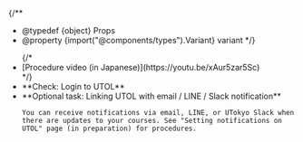 
{/**
  * @typedef {object} Props
  * @property {import("@components/types").Variant} variant
  */}

<ul class="procedure">
  {/*
    <If cond={props.variant === "oc"}>
      <li>[Procedure video (in Japanese)](https://youtu.be/xAur5zar5Sc)</li>
    </If>
  */}
  <li>
    **Check: Login to UTOL**
    <Login support={props.variant === "oc"} />
  </li>
  <li>
    **Optional task: Linking UTOL with email / LINE / Slack notification**
    
    You can receive notifications via email, LINE, or UTokyo Slack when there are updates to your courses. See "Setting notifications on UTOL" page (in preparation) for procedures.
  </li>
</ul>
